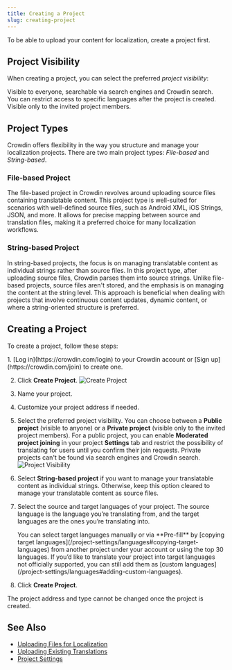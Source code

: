 ```yaml
---
title: Creating a Project
slug: creating-project
---
```


[//]: # (https://support.crowdin.com/creating-project/)


To be able to upload your content for localization, create a project first.

## Project Visibility

When creating a project, you can select the preferred *project visibility*:

<CardGrid>
  <Card title="Public project" icon="magnifier">
    Visible to everyone, searchable via search engines and Crowdin search.
    You can restrict access to specific languages after the project is created.
  </Card>
  <Card title="Private project" icon="seti:lock">
    Visible only to the invited project members.
  </Card>
</CardGrid>

## Project Types

Crowdin offers flexibility in the way you structure and manage your localization projects. There are two main project types: *File-based* and *String-based*.

### <Icon name="mdi:file-document" class="inline-icon"/>File-based Project

The file-based project in Crowdin revolves around uploading source files containing translatable content. This project type is well-suited for scenarios with well-defined source files, such as Android XML, iOS Strings, JSON, and more. It allows for precise mapping between source and translation files, making it a preferred choice for many localization workflows.

### <Icon name="mdi:format-list-bulleted" class="inline-icon"/>String-based Project

In string-based projects, the focus is on managing translatable content as individual strings rather than source files. In this project type, after uploading source files, Crowdin parses them into source strings. Unlike file-based projects, source files aren't stored, and the emphasis is on managing the content at the string level. This approach is beneficial when dealing with projects that involve continuous content updates, dynamic content, or where a string-oriented structure is preferred.

## Creating a Project

To create a project, follow these steps:

<Steps>
  1. [Log in](https://crowdin.com/login) to your Crowdin account or [Sign up](https://crowdin.com/join) to create one.

  2. Click **Create Project**.
     ![Create Project](./_assets/create_project.png)

  3. Name your project.

  4. Customize your project address if needed.

  5. Select the preferred project visibility. You can choose between a **Public project** (visible to anyone) or a **Private project** (visible only to the invited project members). For a public project, you can enable **Moderated project joining** in your project **Settings** tab and restrict the possibility of translating for users until you confirm their join requests. Private projects can't be found via search engines and Crowdin search.
     ![Project Visibility](./_assets/project_visibility.png)

  6. Select **String-based project** if you want to manage your translatable content as individual strings. Otherwise, keep this option cleared to manage your translatable content as source files.

  7. Select the source and target languages of your project. The source language is the language you’re translating from, and the target languages are the ones you’re translating into.

     <Aside type="tip">You can select target languages manually or via **Pre-fill** by [copying target languages](/project-settings/languages#copying-target-languages) from another project under your account or using the top 30 languages. If you’d like to translate your project into target languages not officially supported, you can still add them as [custom languages](/project-settings/languages#adding-custom-languages).</Aside>

  8. Click **Create Project**.
</Steps>

<Aside type="caution">
  The project address and type cannot be changed once the project is created.
</Aside>

## See Also

-   [Uploading Files for Localization](/uploading-files)
-   [Uploading Existing Translations](/uploading-translations)
-   [Project Settings](/project-settings)
